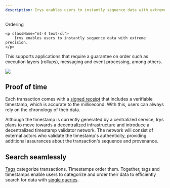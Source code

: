```yaml
---
description: Irys enables users to instantly sequence data with extreme precision.
---
```



<div className="flex flex-col mt-5">
	<div className="flex items-end">
    	<div className=""><Heading level={1}>Ordering</Heading></div>
    </div>

    <p className="mt-4 text-xl">
    	Irys enables users to instantly sequence data with extreme precision.
    </p>

</div>

This supports applications that require a guarantee on order such as execution layers (rollups),
messaging and event processing, among others.

<img className="mt-5 rounded-lg" src="/img/overview/irys-ordering.png" />

## Proof of time

Each transaction comes with a [signed receipt](/learn/receipts) that includes a verifiable timestamp, which is accurate to the millisecond. With this, users can always rely on the chronology of their data.

<Callout type="info" emoji="ℹ️">
	Although the timestamp is currently generated by a centralized service, Irys plans to move towards a decentralized
	infrastructure and introduce a decentralized timestamp validator network. The network will consist of external
	actors who validate the timestamp's authenticity, providing additional assurances about the transaction's sequence
	and provenance.
</Callout>

## Search seamlessly

[Tags](/developer-docs/tags) categorize transactions. Timestamps order them. Together, tags and timestamps enable users to categorize and order their data to efficiently search for data with [single queries](/developer-docs/querying/query-package).
